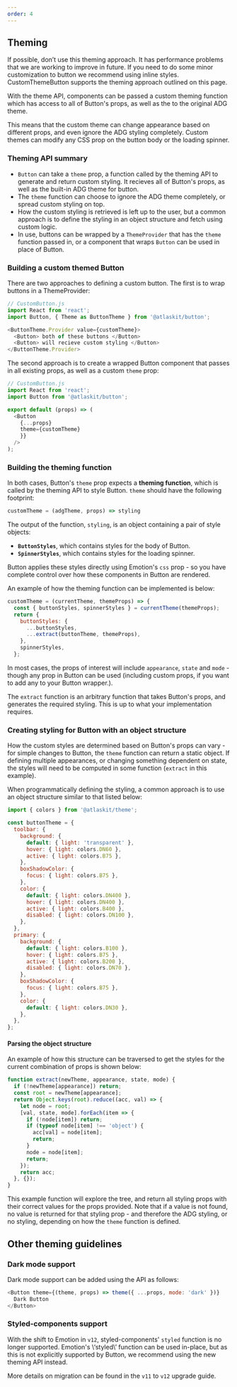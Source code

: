 ```yaml
---
order: 4
---
```



## Theming

<SectionMessage title="This theming approach has performance issues" appearance="warning">
  If possible, don’t use this theming approach. It has performance problems that we are working to improve in future.
  If you need to do some minor customization to button we recommend using inline styles. <Snippet>CustomThemeButton</Snippet> supports the theming approach outlined on this page.
</SectionMessage>


With the theme API, components can be passed a custom theming function which has access to all of Button's props, as well as the to the original ADG theme.

This means that the custom theme can change appearance based on different props, and even ignore the ADG styling completely. Custom
themes can modify any CSS prop on the button body or the loading spinner.

### Theming API summary

- `Button` can take a `theme` prop, a function called by the theming API to generate and return custom styling. It recieves all of Button's props, as well as the built-in ADG theme for button.
- The `theme` function can choose to ignore the ADG theme completely, or spread custom styling on top.
- How the custom styling is retrieved is left up to the user, but a common approach is to define the styling in an object structure and fetch using custom logic.
- In use, buttons can be wrapped by a `ThemeProvider` that has the `theme` function passed in, or a component that wraps `Button` can be used in place of Button.

### Building a custom themed Button

There are two approaches to defining a custom button. The first is to wrap buttons in a ThemeProvider:

```js
// CustomButton.js
import React from 'react';
import Button, { Theme as ButtonTheme } from '@atlaskit/button';

<ButtonTheme.Provider value={customTheme}>
  <Button> both of these buttons </Button>
  <Button> will recieve custom styling </Button>
</ButtonTheme.Provider>
```

The second approach is to create a wrapped Button component that passes in all existing props, as well as a custom `theme` prop:

```js
// CustomButton.js
import React from 'react';
import Button from '@atlaskit/button';

export default (props) => (
  <Button
    {...props}
    theme={customTheme}
    }}
  />
);
```

### Building the theming function

In both cases, Button's `theme` prop expects a **theming function**, which is called by the theming API to style Button. `theme` should have the following footprint:

```js
customTheme = (adgTheme, props) => styling
```

The output of the function, `styling`, is an object containing a pair of style objects:

- **`ButtonStyles`**, which contains styles for the body of Button.
- **`SpinnerStyles`**, which contains styles for the loading spinner.

Button applies these styles directly using Emotion's `css` prop - so you have complete control over how these components in Button are rendered.

An example of how the theming function can be implemented is below:

```js
customTheme = (currentTheme, themeProps) => {
  const { buttonStyles, spinnerStyles } = currentTheme(themeProps);
  return {
    buttonStyles: {
      ...buttonStyles,
      ...extract(buttonTheme, themeProps),
    },
    spinnerStyles,
  };
```

In most cases, the props of interest will include `appearance`, `state` and `mode` - though any prop in Button can be used (including custom props, if you want to add any to your Button wrapper.).

The `extract` function is an arbitrary function that takes Button's props, and generates the required styling. This is up to what your implementation requires.

### Creating styling for Button with an object structure

How the custom styles are determined based on Button's props can vary - for simple changes to Button, the `theme` function can return a static object. If defining multiple appearances, or changing something dependent on state, the styles will need to be computed in some function (`extract` in this example).

When programmatically defining the styling, a common approach is to use an object structure similar to that listed below:

```js
import { colors } from '@atlaskit/theme';

const buttonTheme = {
  toolbar: {
    background: {
      default: { light: 'transparent' },
      hover: { light: colors.DN60 },
      active: { light: colors.B75 },
    },
    boxShadowColor: {
      focus: { light: colors.B75 },
    },
    color: {
      default: { light: colors.DN400 },
      hover: { light: colors.DN400 },
      active: { light: colors.B400 },
      disabled: { light: colors.DN100 },
    },
  },
  primary: {
    background: {
      default: { light: colors.B100 },
      hover: { light: colors.B75 },
      active: { light: colors.B200 },
      disabled: { light: colors.DN70 },
    },
    boxShadowColor: {
      focus: { light: colors.B75 },
    },
    color: {
      default: { light: colors.DN30 },
    },
  },
};
```

#### Parsing the object structure

An example of how this structure can be traversed to get the styles for the current combination of props is shown below:

```js
function extract(newTheme, appearance, state, mode) {
  if (!newTheme[appearance]) return;
  const root = newTheme[appearance];
  return Object.keys(root).reduce((acc, val) => {
    let node = root;
    [val, state, mode].forEach(item => {
      if (!node[item]) return;
      if (typeof node[item] !== 'object') {
        acc[val] = node[item];
        return;
      }
      node = node[item];
      return;
    });
    return acc;
  }, {});
}
```

This example function will explore the tree, and return all styling props with their correct values for the props provided. Note that if a value is not found, no value is returned for that styling prop - and therefore the ADG styling, or no styling, depending on how the `theme` function is defined.

## Other theming guidelines

### Dark mode support

Dark mode support can be added using the API as follows:

```js
<Button theme={(theme, props) => theme({ ...props, mode: 'dark' })}
  Dark Button
</Button>
```

### Styled-components support

With the shift to Emotion in `v12`, styled-components' `styled` function is no longer supported. Emotion's \‘styled\’ function can be used in-place, but as this is not explicitly supported by Button, we recommend using the new theming API instead.

More details on migration can be found in the `v11` to `v12` upgrade guide.
